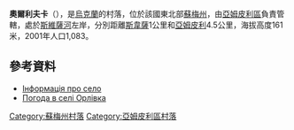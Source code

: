 {{coord|51|56|19|N|33|53|5|E|scale:100000|display=title}}

'''奧爾利夫卡'''（{{lang-uk|Орлівка}}），是[[烏克蘭|烏克蘭]]的村落，位於該國東北部[[蘇梅州|蘇梅州]]，由[[亞姆皮利區|亞姆皮利區]]負責管轄，處於[[斯維薩河|斯維薩河]]左岸，分別距離[[斯韋薩|斯韋薩]]1公里和[[亞姆皮利|亞姆皮利]]4.5公里，海拔高度161米，2001年人口1,083。

==參考資料==
* [http://yampol.pp.net.ua/histor/orl.htm Інформація про село] {{Wayback|url=http://yampol.pp.net.ua/histor/orl.htm |date=20160305131840 }}
* [http://weather.in.ua/ua/symskaja/19098 Погода в селі Орлівка] {{Wayback|url=http://weather.in.ua/ua/symskaja/19098 |date=20111219220310 }}

{{DEFAULTSORT:Орлівка}}

[[Category:蘇梅州村落|Category:蘇梅州村落]]
[[Category:亞姆皮利區村落|Category:亞姆皮利區村落]]


{{Sumy-geo-stub}}